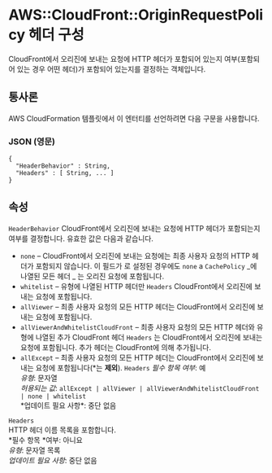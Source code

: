 # AWS::CloudFront::OriginRequestPolicy 헤더 구성

CloudFront에서 오리진에 보내는 요청에 HTTP 헤더가 포함되어 있는지 여부(포함되어 있는 경우 어떤 헤더)가 포함되어 있는지를 결정하는 객체입니다.

## 통사론

AWS CloudFormation 템플릿에서 이 엔터티를 선언하려면 다음 구문을 사용합니다.

### JSON (영문)

```
{
  "HeaderBehavior" : String,
  "Headers" : [ String, ... ]
}
```

## 속성

`HeaderBehavior` CloudFront에서 오리진에 보내는 요청에 HTTP 헤더가 포함되는지 여부를 결정합니다. 유효한 값은 다음과 같습니다.

- `none` – CloudFront에서 오리진에 보내는 요청에는 최종 사용자 요청의 HTTP 헤더가 포함되지 않습니다. 이 필드가 로 설정된 경우에도 `none` a `CachePolicy` _에 나열된 모든 헤더 _ 는 오리진 요청에 포함됩니다.
- `whitelist` – 유형에 나열된 HTTP 헤더만 `Headers` CloudFront에서 오리진에 보내는 요청에 포함됩니다.
- `allViewer` – 최종 사용자 요청의 모든 HTTP 헤더는 CloudFront에서 오리진에 보내는 요청에 포함됩니다.
- `allViewerAndWhitelistCloudFront` – 최종 사용자 요청의 모든 HTTP 헤더와 유형에 나열된 추가 CloudFront 헤더 `Headers` 는 CloudFront에서 오리진에 보내는 요청에 포함됩니다. 추가 헤더는 CloudFront에 의해 추가됩니다.
- `allExcept` – 최종 사용자 요청의 모든 HTTP 헤더는 CloudFront에서 오리진에 보내는 요청에 포함됩니다(*는 **제외**). `Headers`
  *필수 항목 여부*: 예  
  *유형*: 문자열  
  *허용되는 값*: `allExcept | allViewer | allViewerAndWhitelistCloudFront | none | whitelist`  
  *업데이트 필요 사항\*: 중단 없음

`Headers`  
HTTP 헤더 이름 목록을 포함합니다.  
*필수 항목 *여부: 아니요  
_유형_: 문자열 목록  
_업데이트 필요 사항_: 중단 없음
